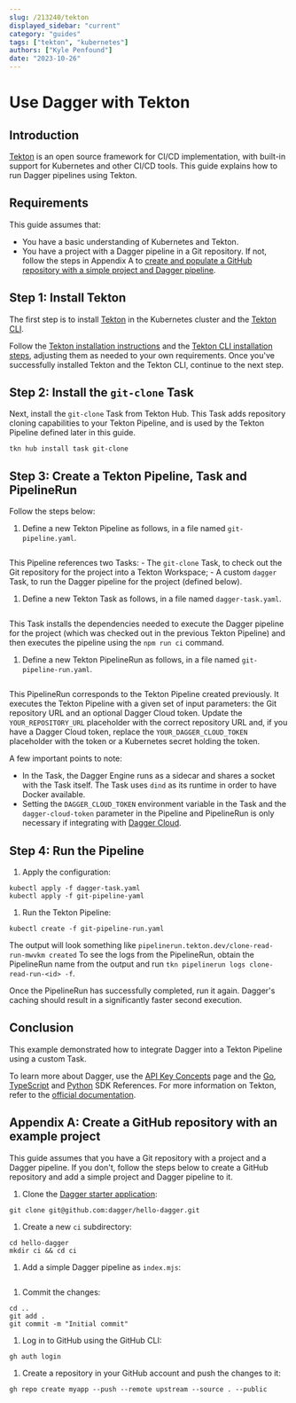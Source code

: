 ```yaml
---
slug: /213240/tekton
displayed_sidebar: "current"
category: "guides"
tags: ["tekton", "kubernetes"]
authors: ["Kyle Penfound"]
date: "2023-10-26"
---
```



# Use Dagger with Tekton

## Introduction

[Tekton](https://tekton.dev/) is an open source framework for CI/CD implementation, with built-in support for Kubernetes and other CI/CD tools. This guide explains how to run Dagger pipelines using Tekton.

## Requirements

This guide assumes that:

- You have a basic understanding of Kubernetes and Tekton.
- You have a project with a Dagger pipeline in a Git repository. If not, follow the steps in Appendix A to [create and populate a GitHub repository with a simple project and Dagger pipeline](#appendix-a-create-a-github-repository-with-an-example-project).

## Step 1: Install Tekton

The first step is to install [Tekton](https://tekton.dev/) in the Kubernetes cluster and the [Tekton CLI](https://tekton.dev/docs/cli/).

Follow the [Tekton installation instructions](https://tekton.dev/docs/getting-started/) and the [Tekton CLI installation steps](https://tekton.dev/docs/cli/), adjusting them as needed to your own requirements. Once you've successfully installed Tekton and the Tekton CLI, continue to the next step.

## Step 2: Install the `git-clone` Task

Next, install the `git-clone` Task from Tekton Hub. This Task adds repository cloning capabilities to your Tekton Pipeline, and is used by the Tekton Pipeline defined later in this guide.

```shell
tkn hub install task git-clone
```

## Step 3: Create a Tekton Pipeline, Task and PipelineRun

Follow the steps below:

1. Define a new Tekton Pipeline as follows, in a file named `git-pipeline.yaml`.

  ```yaml file=./snippets/tekton/git-pipeline.yaml
  ```

  This Pipeline references two Tasks:
    - The `git-clone` Task, to check out the Git repository for the project into a Tekton Workspace;
    - A custom `dagger` Task, to run the Dagger pipeline for the project (defined below).

1. Define a new Tekton Task as follows, in a file named `dagger-task.yaml`.

  ```yaml file=./snippets/tekton/dagger-task.yaml
  ```

  This Task installs the dependencies needed to execute the Dagger pipeline for the project (which was checked out in the previous Tekton Pipeline) and then executes the pipeline using the `npm run ci` command.

1. Define a new Tekton PipelineRun as follows, in a file named `git-pipeline-run.yaml`.

  ```yaml file=./snippets/tekton/git-pipeline-run.yaml
  ```

  This PipelineRun corresponds to the Tekton Pipeline created previously. It executes the Tekton Pipeline with a given set of input parameters: the Git repository URL and an optional Dagger Cloud token. Update the `YOUR_REPOSITORY_URL` placeholder with the correct repository URL and, if you have a Dagger Cloud token, replace the `YOUR_DAGGER_CLOUD_TOKEN` placeholder with the token or a Kubernetes secret holding the token.

A few important points to note:

- In the Task, the Dagger Engine runs as a sidecar and shares a socket with the Task itself. The Task uses `dind` as its runtime in order to have Docker available.
- Setting the `DAGGER_CLOUD_TOKEN` environment variable in the Task and the `dagger-cloud-token` parameter in the Pipeline and PipelineRun is only necessary if integrating with [Dagger Cloud](https://dagger.cloud/).

## Step 4: Run the Pipeline

1. Apply the configuration:

  ```shell
  kubectl apply -f dagger-task.yaml
  kubectl apply -f git-pipeline-yaml
  ```

1. Run the Tekton Pipeline:

  ```shell
  kubectl create -f git-pipeline-run.yaml
  ```

  The output will look something like `pipelinerun.tekton.dev/clone-read-run-mwvkm created`
  To see the logs from the PipelineRun, obtain the PipelineRun name from the output and run `tkn pipelinerun logs clone-read-run-<id> -f`.

Once the PipelineRun has successfully completed, run it again. Dagger's caching should result in a significantly faster second execution.

## Conclusion

This example demonstrated how to integrate Dagger into a Tekton Pipeline using a custom Task.

To learn more about Dagger, use the [API Key Concepts](../api/975146-concepts.mdx) page and the [Go](https://pkg.go.dev/dagger.io/dagger), [TypeScript](../sdk/typescript/reference/modules.md) and [Python](https://dagger-io.readthedocs.org/) SDK References. For more information on Tekton, refer to the [official documentation](https://tekton.dev/docs/).

## Appendix A: Create a GitHub repository with an example project

This guide assumes that you have a Git repository with a project and a Dagger pipeline. If you don't, follow the steps below to create a GitHub repository and add a simple project and Dagger pipeline to it.

1. Clone the [Dagger starter application](https://github.com/dagger/hello-dagger):

  ```shell
  git clone git@github.com:dagger/hello-dagger.git
  ```

1. Create a new `ci` subdirectory:

  ```shell
  cd hello-dagger
  mkdir ci && cd ci
  ```

1. Add a simple Dagger pipeline as `index.mjs`:

  ```typescript title="index.mjs" file=./snippets/tekton/index.mjs
  ```

1. Commit the changes:

  ```shell
  cd ..
  git add .
  git commit -m "Initial commit"
  ```

1. Log in to GitHub using the GitHub CLI:

  ```shell
  gh auth login
  ```

1. Create a repository in your GitHub account and push the changes to it:

  ```shell
  gh repo create myapp --push --remote upstream --source . --public
  ```
